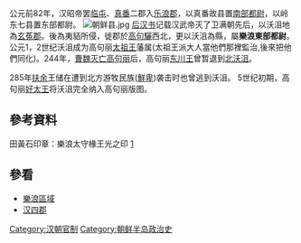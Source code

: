 公元前82年，汉昭帝罢[[临屯郡|临屯]]、[[真番郡|真番]]二郡入[[乐浪郡|乐浪郡]]，以真番故县置[[樂浪南部都尉|南部都尉]]，以岭东七县置东部都尉。
[[File:朝鲜县.jpg|thumb]]
[[后汉书|后汉书]]记载汉武帝灭了卫满朝先后，以沃沮地為[[玄菟郡|玄菟郡]]。後為夷貊所侵，徙郡於[[高句驪|高句驪]]西北，更以沃沮為縣，屬'''樂浪東部都尉'''。公元1，2世纪沃沮成为高句丽[[太祖王|太祖王]]藩属(太祖王派大人當他們那裡監治,後來把他們同化)。244年，[[曹魏与高句丽的战争|曹魏灭亡高句丽]]后，高句丽[[东川王|东川王]]曾暂退到[[北沃沮|北沃沮]]。

285年[[扶余|扶余]]王储在遭到北方游牧民族([[鮮卑|鮮卑]])袭击时也曾逃到沃沮。 5世纪初期，高句丽[[好太王|好太王]]将沃沮完全纳入高句丽版图。
==參考資料==
{{reflist}}
田黃石印章：樂浪太守椽王光之印 [https://web.archive.org/web/20110519141640/http://picasaweb.google.com/red8hk/DragonCarvingTianHuangStone/photo#5227614535977204482]
== 參看 ==
* [[樂浪區域|樂浪區域]]
* [[汉四郡|汉四郡]]

{{汉朝小作品}}
{{DEFAULTSORT:L}}
[[Category:汉朝官制|Category:汉朝官制]]
[[Category:朝鲜半岛政治史|Category:朝鲜半岛政治史]]